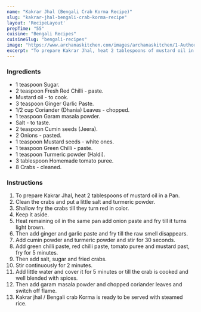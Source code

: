 ---
name: "Kakrar Jhal (Bengali Crab Korma Recipe)"
slug: "kakrar-jhal-bengali-crab-korma-recipe"
layout: 'RecipeLayout'
prepTime: "55"
cuisine: "Bengali Recipes"
cuisineSlug: "bengali-recipes"
image: "https://www.archanaskitchen.com/images/archanaskitchen/1-Author/Uma_Pandit/crab-korma-recipe.jpg"
excerpt: "To prepare Kakrar Jhal, heat 2 tablespoons of mustard oil in a Pan"
---

### Ingredients

- 1 teaspoon Sugar.
- 2 teaspoon Fresh Red Chilli - paste.
- Mustard oil - to cook.
- 3 teaspoon Ginger Garlic Paste.
- 1/2 cup Coriander (Dhania) Leaves - chopped.
- 1 teaspoon Garam masala powder.
- Salt - to taste.
- 2 teaspoon Cumin seeds (Jeera).
- 2 Onions - pasted.
- 1 teaspoon Mustard seeds - white ones.
- 1 teaspoon Green Chilli - paste.
- 1 teaspoon Turmeric powder (Haldi).
- 3 tablespoon Homemade tomato puree.
- 8 Crabs - cleaned.

### Instructions

1. To prepare Kakrar Jhal, heat 2 tablespoons of mustard oil in a Pan.
1. Clean the crabs and put a little salt and turmeric powder.
1. Shallow fry the crabs till they turn red in color.
1. Keep it aside.
1. Heat remaining oil in the same pan add onion paste and fry till it turns light brown.
1. Then add ginger and garlic paste and fry till the raw smell disappears.
1. Add cumin powder and turmeric powder and stir for 30 seconds.
1. Add green chilli paste, red chilli paste, tomato puree and mustard past, fry for 5 minutes.
1. Then add salt, sugar and fried crabs.
1. Stir continuously for 2 minutes.
1. Add little water and cover it for 5 minutes or till the crab is cooked and well blended with spices.
1. Then add garam masala powder and chopped coriander leaves and switch off flame.
1. Kakrar jhal / Bengali crab Korma is ready to be served with steamed rice.
